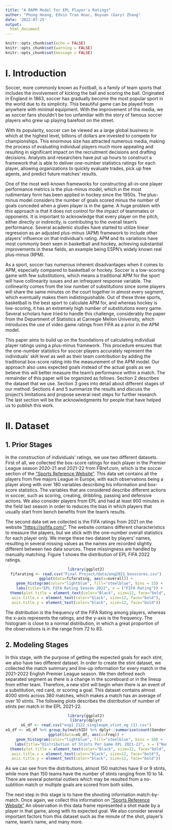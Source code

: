 ```yaml
---
title: "A RAPM Model for EPL Player's Ratings"
author: "Phong Hoang, Edvin Tran Hoac, Boyuan (Gary) Zhang"
date: '2022-07-25'
output: 
  html_document
---
```


```{=html}
<style type="text/css">

h1.title {
  font-size: 48px;
  color: DarkRed;
  text-align: center;
}
h4.author { 
    font-size: 20px;
  font-family: "Times New Roman", Times, serif;
  color: DarkRed;
  text-align: center;
}
h4.date { 
  font-size: 20px;
  font-family: "Times New Roman", Times, serif;
  color: DarkBlue;
  text-align: center;
}
</style>
```
```r
knitr::opts_chunk$set(echo = FALSE)
knitr::opts_chunk$set(warning = FALSE)
knitr::opts_chunk$set(message = FALSE)
```

# **I. Introduction**

Soccer, more commonly known as Football, is a family of team sports that includes the involvement of kicking the ball and scoring the ball. Originated in England in 1863, soccer has gradually become the most popular sport in the world due to its simplicity. This beautiful game can be played from anywhere with minimal equipment. With the improvement of the media, we as soccer fans shouldn't be too unfamiliar with the story of famous soccer players who grew up playing barefoot on the street.

With its popularity, soccer can be viewed as a large global business in which at the highest level, billions of dollars are invested to compete for championships. This enormous size has attracted numerous media, making the process of evaluating individual players much more appealing and resulting in significant impact on the recruitment decisions and drafting decisions. Analysts and researchers have put up hours to construct a framework that is able to deliver one-number statistics ratings for each player, allowing organizations to quickly evaluate trades, pick up free agents, and predict future matches' results.

One of the most well-known frameworks for constructing all-in-one player performance metrics is the plus-minus model, which in the most rudimentary form has been applied in hockey since the 1950s. The plus-minus model considers the number of goals scored minus the number of goals conceded when a given player is in the game. A huge problem with this approach is that it does not control for the impact of teammates or opponents. It is important to acknowledge that every player on the pitch, either directly or indirectly, is contributing to the overall team's performance. Several academic studies have started to utilize linear regression as an adjusted plus-minus (APM) framework to include other players' influence on that individual's rating. APM and its variations have most commonly been seen in basketball and hockey, achieving substantial improvements in these fields, an example being ESPN's widely known real plus-minus (RPM).

As a sport, soccer has numerous inherent disadvantages when it comes to APM, especially compared to basketball or hockey. Soccer is a low-scoring game with few substitutions, which means a traditional APM for the sport will have collinearity issues and an infrequent response variable. The collinearity comes from the low number of substitutions since some players will share the same minutes on the court together in almost every segment, which eventually makes them indistinguishable. Out of these three sports, basketball is the best sport to calculate APM for, and whereas hockey is low-scoring, it has an extremely high number of substitutions every game. Several scholars have tried to handle this challenge, considerably the paper from the Department of Statistics at Carnegie Mellon University, which introduces the use of video game ratings from FIFA as a prior in the APM model.

This paper aims to build up on the foundations of calculating individual player ratings using a plus-minus framework. This procedure ensures that the one-number statistics for soccer players accurately represent the individuals' skill level as well as their team contribution by adding the traditional box-score rating into the measurement of the APM model. Our approach also uses expected goals instead of the actual goals as we believe this will better measure the team's performance within a match. The remainder of this paper will be organized as follows. Section 2 describes the dataset that we use. Section 3 goes into detail about different stages of our method. Sections 4 and 5 summarize the results and discuss the project's limitations and propose several next steps for further research. The last section will be the acknowledgments for people that have helped us to publish this work.

# **II. Dataset**

## **1. Prior Stages**

In the construction of individuals' ratings, we use two different datasets. First of all, we collected the box-score ratings for each player in the Premier League season 2020-21 and 2021-22 from FBref.com, which is the soccer section of the ["Sports Reference Website"](https://www.sports-reference.com/). This data set contains all the players from five majors League in Europe, with each observations being a player along with over 180 variables describing his information and box-score statistics. The variables that are considered describe different actions in soccer, such as scoring, creating, dribbling, passing and defensive actions. We also consider players from EPL and had at least 900 minutes in the field last season in order to reduces the bias in which players that usually start from bench benefits from the team's results.

The second data set we collected is the FIFA ratings from 2021 on the website ["https://sofifa.com/"](https://sofifa.com/). The website contains different characteristics to measure the players, but we stick with the one-number overall statistics for each player only. We merge these two dataset by players' names, resulting in several missing values as the names are recorded slightly different between two data sources. These missingness are handled by manually matching. Figure 1 shows the distribution of EPL FIFA 2022 ratings.

<center>

```r
library(ggplot2)
fifarating <- read.csv("Final Project/data/eng2021_boxscores.csv")
ggplot(data=fifarating, aes(x=overall)) +
    geom_histogram(color="lightblue", fill="steelblue", bins = 15) + 
    labs(title="EPL FIFA Rating Season 2022", x = ("FIFA Rating")) + 
  theme(plot.title = element_text(color="Black", size=12, face="bold", hjust = 0.5),
axis.title.x = element_text(color="black", size=12, face="bold"),
axis.title.y = element_text(color="black", size=12, face="bold"))
```
</center>

The distribution is the frequency of the FIFA Rating among players, whereas the x-axis represents the ratings, and the y-axis is the frequency. The histogram is close to a normal distribution, in which a great proportion of the observations is in the range from 72 to 83.

## **2. Modeling Stages**

In this stage, with the purpose of getting the expected goals for each stint, we also have two different dataset. In order to create the stint dataset, we collected the match summary and line-up information for every match in the 2021-2022 English Premier League season. We then defined each separated segment as there is a change in the scoreboard or in the lineup from either team. Therefore, a new stint will begin when there is an event of a substitution, red card, or scoring a goal. This dataset contains almost 4000 stints across 380 matches, which makes a match has an average of over 10 stints. The following plots describes the distribution of number of stints per match in the EPL 2021-22.

<center>

```r
library(ggplot2)
library(dplyr)
xG_df <- read.csv("eng1_2122_singleapm_stint_eg (1).csv")
xG_df <- xG_df %>% group_by(matchID) %>% dplyr::summarise(count(Gender))
ggplot(data=xG_df, aes(x=freq)) +
    geom_histogram(color="lightblue", fill="steelblue", bins = 10) + 
    labs(title="Distribution of Stints Per Game EPL 2021-22", x = ("Number of Stints")) + 
  theme(plot.title = element_text(color="Black", size=12, face="bold", hjust = 0.5),
axis.title.x = element_text(color="black", size=12, face="bold"),
axis.title.y = element_text(color="black", size=12, face="bold"))
```
</center>

As we can see from the distributions, almost 150 matches have 9 or 9 stints, while more than 150 teams have the number of stints ranging from 10 to 14. There are several potential outliers which may be resulted from a no-subtition match or multiple goals are scored from both sides.

The next step in this stage is to have the shooting information match-by-match. Once again, we collect this information on ["Sports Reference Website"](https://www.sports-reference.com/) An observation in this data frame represented a shot made by a player in that game, along with its expected goal. We also consider several important factors from this dataset such as the minute of the shot, player's name, team's name, and many more. 
